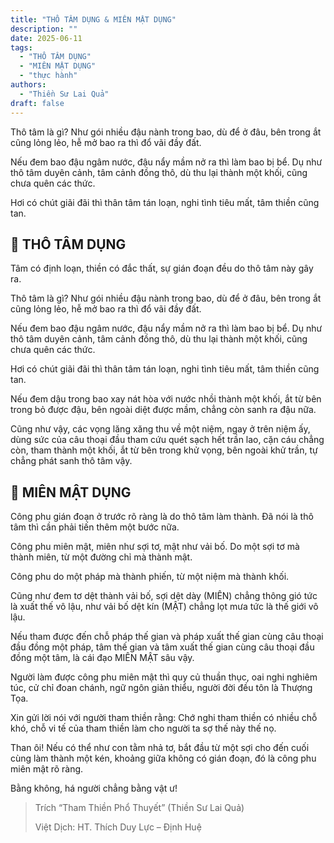 ```yaml
---
title: "THÔ TÂM DỤNG & MIÊN MẬT DỤNG"
description: ""
date: 2025-06-11
tags:
  - "THÔ TÂM DỤNG"
  - "MIÊN MẬT DỤNG"
  - "thực hành"
authors:
  - "Thiền Sư Lai Quả"
draft: false
---
```


Thô tâm là gì? Như gói nhiều đậu nành trong bao, dù để ở đâu, bên trong ắt cũng lỏng lẻo, hễ mở bao ra thì đổ vãi đầy đất.

Nếu đem bao đậu ngâm nước, đậu nẩy mầm nở ra thì làm bao bị bể. Dụ như thô tâm duyên cảnh, tâm cảnh đồng thô, dù thu lại thành một khối, cũng chưa quên các thức.

Hơi có chút giãi đãi thì thân tâm tán loạn, nghi tình tiêu mất, tâm thiền cũng tan.

## 🧭 THÔ TÂM DỤNG

Tâm có định loạn, thiền có đắc thất, sự gián đoạn đều do thô tâm này gây ra.

Thô tâm là gì? Như gói nhiều đậu nành trong bao, dù để ở đâu, bên trong ắt cũng lỏng lẻo, hễ mở bao ra thì đổ vãi đầy đất.

Nếu đem bao đậu ngâm nước, đậu nẩy mầm nở ra thì làm bao bị bể. Dụ như thô tâm duyên cảnh, tâm cảnh đồng thô, dù thu lại thành một khối, cũng chưa quên các thức.

Hơi có chút giãi đãi thì thân tâm tán loạn, nghi tình tiêu mất, tâm thiền cũng tan.

Nếu đem dậu trong bao xay nát hòa với nước nhồi thành một khối, ắt từ bên trong bỏ được đậu, bên ngoài diệt được mầm, chẳng còn sanh ra đậu nữa.

Cũng như vậy, các vọng lăng xăng thu về một niệm, ngay ở trên niệm ấy, dùng sức của câu thoại đầu tham cứu quét sạch hết trần lao, cặn cáu chẳng còn, tham thành một khối, ắt từ bên trong khử vọng, bên ngoài khử trần, tự chẳng phát sanh thô tâm vậy.


## 🧭 MIÊN MẬT DỤNG

Công phu gián đoạn ở trước rõ ràng là do thô tâm làm thành. Đã nói là thô tâm thì cần phải tiến thêm một bước nữa.

Công phu miên mật, miên như sợi tơ, mật như vải bố. Do một sợi tơ mà thành miên, từ một đường chỉ mà thành mật.

Công phu do một pháp mà thành phiến, từ một niệm mà thành khối.

Cũng như đem tơ dệt thành vải bố, sợi dệt dày (MIÊN) chẳng thông gió tức là xuất thế vô lậu, như vải bố dệt kín (MẬT) chẳng lọt mưa tức là thế giới vô lậu.

Nếu tham được đến chỗ pháp thế gian và pháp xuất thế gian cùng câu thoại đầu đồng một pháp, tâm thế gian và tâm xuất thế gian cùng câu thoại đầu đồng một tâm, là cái đạo MIÊN MẬT sâu vậy.

Người làm được công phu miên mật thì quy củ thuần thục, oai nghi nghiêm túc, cử chỉ đoan chánh, ngữ ngôn giản thiểu, người đời đều tôn là Thượng Tọa.

Xin gửi lời nói với người tham thiền rằng: Chớ nghi tham thiền có nhiều chỗ khó, chỗ vi tế của tham thiền làm cho người ta sợ thế này thế nọ.

Than ôi! Nếu có thể như con tằm nhả tơ, bắt đầu từ một sợi cho đến cuối cùng làm thành một kén, khoảng giữa không có gián đoạn, đó là công phu miên mật rõ ràng.

Bằng không, há người chẳng bằng vật ư!


> Trích “Tham Thiền Phổ Thuyết” (Thiền Sư Lai Quả)
>
> Việt Dịch: HT. Thích Duy Lực – Định Huệ
